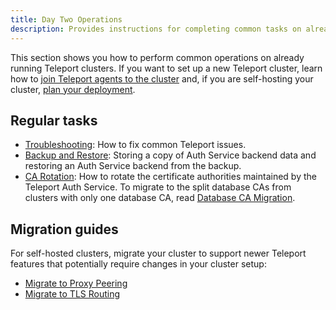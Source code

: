 ```yaml
---
title: Day Two Operations
description: Provides instructions for completing common tasks on already running Teleport clusters
---
```


This section shows you how to perform common operations on already running
Teleport clusters. If you want to set up a new Teleport cluster, learn how to
[join Teleport agents to the
cluster](./protect-resources/join-services-to-your-cluster.mdx) and, if you are
self-hosting your cluster, [plan your
deployment](../reference//self-hosted.mdx).

## Regular tasks

- [Troubleshooting](./day-two-operations/troubleshooting.mdx): How to fix common
  Teleport issues.
- [Backup and Restore](./day-two-operations/backup-restore.mdx): Storing a
  copy of Auth Service backend data and restoring an Auth Service backend from
  the backup.
- [CA Rotation](./day-two-operations/ca-rotation.mdx): How to rotate the
  certificate authorities maintained by the Teleport Auth Service. To migrate to
  the split database CAs from clusters with only one database CA, read [Database
  CA Migration](./day-two-operations//db-ca-rotation.mdx).

## Migration guides

For self-hosted clusters, migrate your cluster to support newer Teleport
features that potentially require changes in your cluster setup:

- [Migrate to Proxy Peering](./day-two-operations/proxy-peering.mdx)
- [Migrate to TLS Routing](./day-two-operations/tls-routing.mdx)
  
